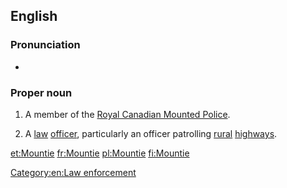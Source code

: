 ==English==

===Pronunciation===
* {{audio|en-ca-mountie.ogg|Audio (CA)|lang=en}}
*: {{rhymes|aʊnti}}

===Proper noun===
{{en-proper noun|Mounties}}

# {{context|informal|lang=en}} A member of the [[w:Royal Canadian Mounted Police|Royal Canadian Mounted Police]].
# {{context|US|informal|lang=en}} A [[law]] [[officer]], particularly an officer patrolling [[rural]] [[highways]].

[[Category:en:Law enforcement]]

[[et:Mountie]]
[[fr:Mountie]]
[[pl:Mountie]]
[[fi:Mountie]]